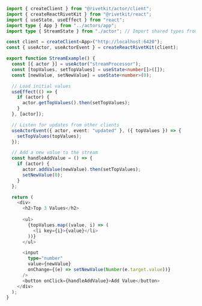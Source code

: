 ```typescript
import { createClient } from "@rivetkit/actor/client";
import { createReactRivetKit } from "@rivetkit/react";
import { useState, useEffect } from "react";
import type { App } from "../actors/app";
import type { StreamState } from "./actor"; // Import shared types from actor

const client = createClient<App>("http://localhost:6420");
const { useActor, useActorEvent } = createReactRivetKit(client);

export function StreamExample() {
  const [{ actor }] = useActor("streamProcessor");
  const [topValues, setTopValues] = useState<number[]>([]);
  const [newValue, setNewValue] = useState<number>(0);

  // Load initial values
  useEffect(() => {
    if (actor) {
      actor.getTopValues().then(setTopValues);
    }
  }, [actor]);

  // Listen for updates from other clients
  useActorEvent({ actor, event: "updated" }, ({ topValues }) => {
    setTopValues(topValues);
  });

  // Add a new value to the stream
  const handleAddValue = () => {
    if (actor) {
      actor.addValue(newValue).then(setTopValues);
      setNewValue(0);
    }
  };

  return (
    <div>
      <h2>Top 3 Values</h2>
      
      <ul>
        {topValues.map((value, i) => (
          <li key={i}>{value}</li>
        ))}
      </ul>

      <input
        type="number"
        value={newValue}
        onChange={(e) => setNewValue(Number(e.target.value))}
      />
      <button onClick={handleAddValue}>Add Value</button>
    </div>
  );
}
```

